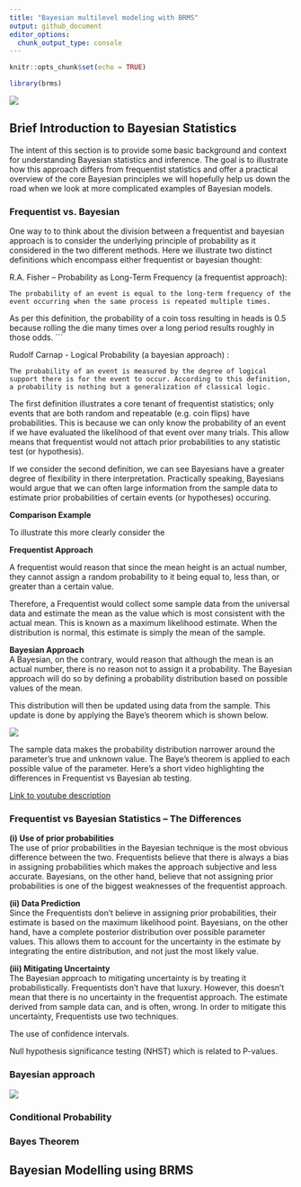 ```yaml
---
title: "Bayesian multilevel modeling with BRMS"
output: github_document
editor_options: 
  chunk_output_type: console
---
```


```r
knitr::opts_chunk$set(echo = TRUE)

library(brms)
```
  
![](https://github.com/adowneywall/Tutorials/blob/master/img/bayesianComic.png) 

## Brief Introduction to Bayesian Statistics  
  
The intent of this section is to provide some basic background and context for understanding Bayesian statistics and inference. The goal is to illustrate how this approach differs from frequentist statistics and offer a practical overview of the core Bayesian principles we will hopefully help us down the road when we look at more complicated examples of Bayesian models.  

### Frequentist vs. Bayesian  
  
One way to to think about the division between a frequentist and bayesian approach is to consider the underlying principle of probability as it considered in the two different methods. Here we illustrate two distinct definitions which encompass either frequentist or bayesian thought:  

R.A. Fisher – Probability as Long-Term Frequency (a frequentist approach):
```
The probability of an event is equal to the long-term frequency of the event occurring when the same process is repeated multiple times. 
```
As per this definition, the probability of a coin toss resulting in heads is 0.5 because rolling the die many times over a long period results roughly in those odds. ``` 
  
Rudolf Carnap - Logical Probability (a bayesian approach) :
```
The probability of an event is measured by the degree of logical support there is for the event to occur. According to this definition, a probability is nothing but a generalization of classical logic.
```

The first definition illustrates a core tenant of frequentist statistics; only events that are both random and repeatable (e.g. coin flips) have probabilities. This is because we can only know the probability of an event if we have evaluated the likelihood of that event over many trials. This allow means that frequentist would not attach prior probabilities to any statistic test (or hypothesis).

If we consider the second definition, we can see Bayesians have a greater degree of flexibility in there interpretation. Practically speaking, Bayesians would argue that we can often large information from the sample data to estimate prior probabilities of certain events (or hypotheses) occuring.  


**Comparison Example**  

To illustrate this more clearly consider the  

**Frequentist Approach**  

A frequentist would reason that since the mean height is an actual number, they cannot assign a random probability to it being equal to, less than, or greater than a certain value.

Therefore, a Frequentist would collect some sample data from the universal data and estimate the mean as the value which is most consistent with the actual mean. This is known as a maximum likelihood estimate. When the distribution is normal, this estimate is simply the mean of the sample.  

**Bayesian Approach**  
A Bayesian, on the contrary, would reason that although the mean is an actual number, there is no reason not to assign it a probability. The Bayesian approach will do so by defining a probability distribution based on possible values of the mean.

This distribution will then be updated using data from the sample. This update is done by applying the Baye’s theorem which is shown below.

![](https://github.com/adowneywall/Tutorials/blob/master/img/bayesTheoremDiagram.png)  

The sample data makes the probability distribution narrower around the parameter’s true and unknown value. The Baye’s theorem is applied to each possible value of the parameter. Here’s a short video highlighting the differences in Frequentist vs Bayesian ab testing.  

[Link to youtube description](https://youtu.be/r76oDIvwETI)

### Frequentist vs Bayesian Statistics – The Differences  

**(i) Use of prior probabilities**  
The use of prior probabilities in the Bayesian technique is the most obvious difference between the two. Frequentists believe that there is always a bias in assigning probabilities which makes the approach subjective and less accurate. Bayesians, on the other hand, believe that not assigning prior probabilities is one of the biggest weaknesses of the frequentist approach.  

**(ii) Data Prediction**  
Since the Frequentists don’t believe in assigning prior probabilities, their estimate is based on the maximum likelihood point. Bayesians, on the other hand, have a complete posterior distribution over possible parameter values. This allows them to account for the uncertainty in the estimate by integrating the entire distribution, and not just the most likely value.  

**(iii) Mitigating Uncertainty**  
The Bayesian approach to mitigating uncertainty is by treating it probabilistically. Frequentists don’t have that luxury. However, this doesn’t mean that there is no uncertainty in the frequentist approach. The estimate derived from sample data can, and is often, wrong. In order to mitigate this uncertainty, Frequentists use two techniques.

The use of confidence intervals.

Null hypothesis significance testing (NHST) which is related to P-values.  

### Bayesian approach  

![](https://github.com/adowneywall/Tutorials/blob/master/img/bayesianDistributions.png)

### Conditional Probability  

### Bayes Theorem  

## Bayesian Modelling using BRMS  
